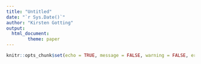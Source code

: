 ```yaml
---
title: "Untitled"
date: "`r Sys.Date()`"
author: "Kirsten Gotting"
output: 
  html_document:
        theme: paper
---
```




```r
knitr::opts_chunk$set(echo = TRUE, message = FALSE, warning = FALSE, error = FALSE, fig.keep="all")

```

